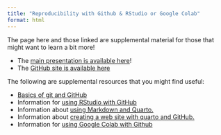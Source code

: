 ```yaml
---
title: "Reproducibility with Github & RStudio or Google Colab"
format: html
---
```


The page here and those linked are supplemental material for those that might want to learn a bit more!

- The [main presentation is available here](Presentation.qmd)!
- The [GitHub site is available here](https://github.com/jbpost2/eCOTS_2024)

The following are supplemental resources that you might find useful:

- [Basics of git and GitHub](Git_GitHub.qmd)
- Information for [using RStudio with GitHub](RStudio_GitHub.qmd)
- Information about [using Markdown and Quarto.](quarto_Markdown.qmd)
- Information about [creating a web site with quarto and GitHub.](Creating_Web_Site.qmd)
- Information for [using Google Colab with Github](Colab_GitHub.qmd)
